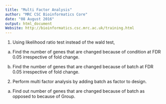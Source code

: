 ```yaml
---
title: "Multi Factor Analysis"
author: "MRC CSC Bioinformatics Core"
date: "08 August 2016"
output: html_document
Website: http://bioinformatics.csc.mrc.ac.uk/training.html
---
```


1.  Using likelihood ratio test instead of the wald test,

a) Find the number of genes that are changed because of condition at FDR 0.05 irrespective of fold change.

b) Find the number of genes that are changed because of batch at FDR 0.05 irrespective of fold change.



2. Perform multi factor analysis by adding batch as factor to design.

a) Find out number of genes that are changed because of batch as opposed to because of Group.




